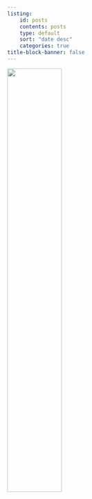 ```yaml
---
listing:
    id: posts
    contents: posts
    type: default
    sort: "date desc"
    categories: true
title-block-banner: false
---
```


![](/img/writing-arrow.svg){fig-align='center' width=50%}

::: {#posts}
:::
